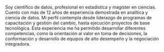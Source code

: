 Soy científico de datos, profesional en estadística y magíster en ciencias. Cuento con más de 12 años de experiencia demostrada en analítica y ciencia de datos. Mi perfil contempla desde liderazgo de programas de capacitación y gestión del cambio, hasta ejecución proyectos de base tecnológica. Esta experiencia me ha permitido desarrollar diferentes competencias, como la orientación al valor en toma de decisiones, la conformación y desarrollo de equipos de alto desempeño y la negociación integradora.
